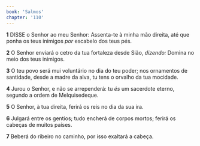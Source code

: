 ```yaml
---
book: 'Salmos'
chapter: '110'
---
```


**1** DISSE o Senhor ao meu Senhor: Assenta-te à minha mão direita, até que ponha os teus inimigos _por_ escabelo dos teus pés.

**2** O Senhor enviará o cetro da tua fortaleza desde Sião, _dizendo:_ Domina no meio dos teus inimigos.

**3** O teu povo será mui voluntário no dia do teu poder; nos ornamentos de santidade, desde a madre da alva, tu tens o orvalho da tua mocidade.

**4** Jurou o Senhor, e não se arrependerá: tu _és_ um sacerdote eterno, segundo a ordem de Melquisedeque.

**5** O Senhor, à tua direita, ferirá os reis no dia da sua ira.

**6** Julgará entre os gentios; tudo encherá de corpos mortos; ferirá os cabeças de muitos países.

**7** Beberá do ribeiro no caminho, por isso exaltará a cabeça.
